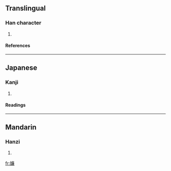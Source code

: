 ==Translingual==
===Han character===
{{Han char|rn=38|rad=女|as=13|sn=16|four=4043<sub>7</sub>|canj=女戈廿金 (VITC)}}
# {{defn|Han|sort=女13}}
====References====
{{Han ref|kx=0272.150|dkj=06780|dj=0540.150|hdz=21085.020|uh=5B1A|ud=23322|bh=E95A|bd=59738}}
----
==Japanese==
===Kanji===
{{ja-kanji|grade=|rs=女13}}
# {{defn|Japanese}} 
====Readings====
{{ja-readings|on=[[れん]] (ren)|kun=}}
----
==Mandarin==
===Hanzi===
{{cmn-hanzi|pin=[[liǎn]] (lian3)|wg=lien<sup>3</sup>}}
# {{defn|Mandarin}}

[[fr:嬚]]